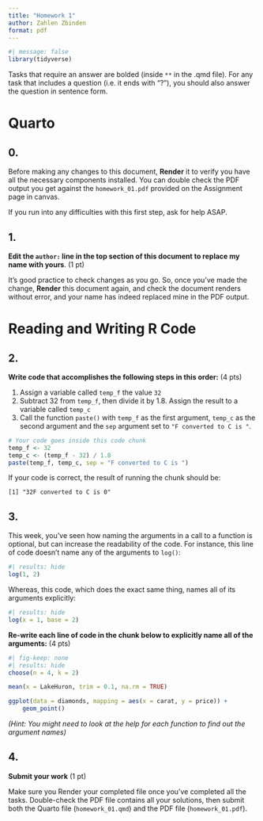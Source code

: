 ```yaml
---
title: "Homework 1"
author: Zahlen Zbinden
format: pdf
---
```


```r
#| message: false
library(tidyverse)
```

Tasks that require an answer are bolded (inside `**` in the .qmd file). For any task that includes a question (i.e. it ends with "?"), you should also answer the question in sentence form.

# Quarto

## 0.

Before making any changes to this document, **Render** it to verify you have all the necessary components installed. You can double check the PDF output you get against the `homework_01.pdf` provided on the Assignment page in canvas.

If you run into any difficulties with this first step, ask for help ASAP.

## 1.

**Edit the `author:` line in the top section of this document to replace my name with yours**. (1 pt)

It's good practice to check changes as you go. So, once you've made the change, **Render** this document again, and check the document renders without error, and your name has indeed replaced mine in the PDF output.

# Reading and Writing R Code

## 2.

**Write code that accomplishes the following steps in this order:** (4 pts)

1.  Assign a variable called `temp_f` the value `32`
2.  Subtract 32 from `temp_f`, then divide it by 1.8. Assign the result to a variable called `temp_c`
3.  Call the function `paste()` with `temp_f` as the first argument, `temp_c` as the second argument and the `sep` argument set to `"F converted to C is "`.

```r
# Your code goes inside this code chunk
temp_f <- 32
temp_c <- (temp_f - 32) / 1.8
paste(temp_f, temp_c, sep = "F converted to C is ")
```

If your code is correct, the result of running the chunk should be:

    [1] "32F converted to C is 0"

## 3.

This week, you've seen how naming the arguments in a call to a function is optional, but can increase the readability of the code. For instance, this line of code doesn't name any of the arguments to `log()`:

```r
#| results: hide
log(1, 2)
```

Whereas, this code, which does the exact same thing, names all of its arguments explicitly:

```r
#| results: hide
log(x = 1, base = 2)
```

**Re-write each line of code in the chunk below to explicitly name all of the arguments:** (4 pts)

```r
#| fig-keep: none
#| results: hide
choose(n = 4, k = 2)

mean(x = LakeHuron, trim = 0.1, na.rm = TRUE)

ggplot(data = diamonds, mapping = aes(x = carat, y = price)) +
    geom_point()
```

*(Hint: You might need to look at the help for each function to find out the argument names)*

## 4.

**Submit your work** (1 pt)

Make sure you Render your completed file once you've completed all the tasks. Double-check the PDF file contains all your solutions, then submit both the Quarto file (`homework_01.qmd`) and the PDF file (`homework_01.pdf`).
